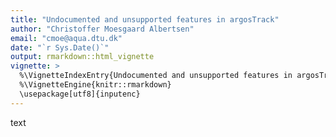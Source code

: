 ```yaml
---
title: "Undocumented and unsupported features in argosTrack"
author: "Christoffer Moesgaard Albertsen"
email: "cmoe@aqua.dtu.dk"
date: "`r Sys.Date()`"
output: rmarkdown::html_vignette
vignette: >
  %\VignetteIndexEntry{Undocumented and unsupported features in argosTrack}
  %\VignetteEngine{knitr::rmarkdown}
  \usepackage[utf8]{inputenc}
---
```

 text
